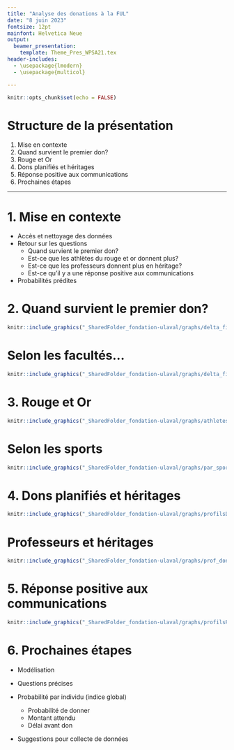 ---
title: "Analyse des donations à la FUL"
date: "8 juin 2023"
fontsize: 12pt
mainfont: Helvetica Neue
output: 
  beamer_presentation:
    template: Theme_Pres_WPSA21.tex
header-includes:
  - \usepackage{lmodern}
  - \usepackage{multicol}

---

```{r setup, include=FALSE}
knitr::opts_chunk$set(echo = FALSE)
```


# Structure de la présentation
1. Mise en contexte
2. Quand survient le premier don?
3. Rouge et Or
4. Dons planifiés et héritages
5. Réponse positive aux communications
6. Prochaines étapes

---

# 1. Mise en contexte

- Accès et nettoyage des données
- Retour sur les questions
  - Quand survient le premier don?
  - Est-ce que les athlètes du rouge et or donnent plus?
  - Est-ce que les professeurs donnent plus en héritage?
  - Est-ce qu'il y a une réponse positive aux communications
- Probabilités prédites


# 2. Quand survient le premier don?

```{r echo=FALSE, out.width="85%", fig.align="center", fig.show="hold"}
knitr::include_graphics("_SharedFolder_fondation-ulaval/graphs/delta_first_don_all.png")
```

#  Selon les facultés...

```{r echo=FALSE, out.width="85%", fig.align="center", fig.show="hold"}
knitr::include_graphics("_SharedFolder_fondation-ulaval/graphs/delta_first_don_byProgram.png")
```

# 3. Rouge et Or

```{r echo=FALSE, out.width="75%", fig.align="center", fig.show="hold"}
knitr::include_graphics("_SharedFolder_fondation-ulaval/graphs/athletes_descriptif.png")
```

# Selon les sports

```{r echo=FALSE, out.width="85%", fig.align="center", fig.show="hold"}
knitr::include_graphics("_SharedFolder_fondation-ulaval/graphs/par_sport.png")
```

# 4. Dons planifiés et héritages

```{r echo=FALSE, out.width="85%", fig.align="center", fig.show="hold"}
knitr::include_graphics("_SharedFolder_fondation-ulaval/graphs/profilsDonsPlanifiés.png")
```

# Professeurs et héritages

```{r echo=FALSE, out.width="85%", fig.align="center", fig.show="hold"}
knitr::include_graphics("_SharedFolder_fondation-ulaval/graphs/prof_dons_heritage.png")
```

# 5. Réponse positive aux communications

```{r echo=FALSE, out.width="85%", fig.align="center", fig.show="hold"}
knitr::include_graphics("_SharedFolder_fondation-ulaval/graphs/profilsReponseComm.png")
```


# 6. Prochaines étapes

- Modélisation

- Questions précises

- Probabilité par individu (indice global)
  - Probabilité de donner
  - Montant attendu
  - Délai avant don

- Suggestions pour collecte de données









